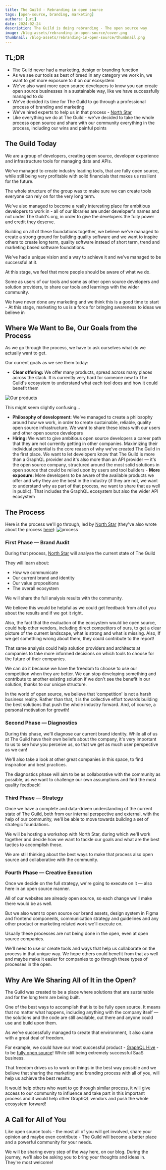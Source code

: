 ```yaml
---
title: The Guild - Rebranding in open source
tags: [open-source, branding, marketing]
authors: [uri]
date: 2024-02-24
description: The Guild is doing rebranding - The open source way
image: /blog-assets/rebranding-in-open-source/cover.png
thumbnail: /blog-assets/rebranding-in-open-source/thumbnail.png
---
```


## TL;DR

- The Guild never had a marketing, design or branding function
- As we see our tools as best of breed in any category we work in, we want to get more exposure to
  it on our ecosystem
- We've also want more open source developers to know you can create open source businesses in a
  sustainable way, like we have successfully managed to do
- We've decided its time for The Guild to go through a professional process of branding and
  marketing
- We've hired experts to help us in that process - [North Star](https://www.northstar.cx)
- Like everything we do at The Guild - we've decided to take the whole process open source and share
  with our community everything in the process, including our wins and painful points

## The Guild Today

We are a group of developers, creating open source, developer experience and infrastructure tools
for managing data and APIs.

We've managed to create industry leading tools, that are fully open source, while still being very
profitable with solid financials that makes us resilient for the future.

The whole structure of the group was to make sure we can create tools everyone can rely on for the
very long term.

We've also managed to become a really interesting place for ambitious developers to work in - all of
our libraries are under developer's names and not under The Guild's org, in order to give the
developers the fully power and credit they deserve.

Building on all of these foundations together, we believe we've managed to create a strong ground
for building quality software and we want to inspire others to create long term, quality software
instead of short term, trend and marketing based software foundations.

We've had a unique vision and a way to achieve it and we've managed to be successful at it.

At this stage, we feel that more people should be aware of what we do.

Some as users of our tools and some as other open source developers and solution providers, to share
our tools and learnings with the wider community.

We have never done any marketing and we think this is a good time to start - At this stage,
marketing to us is a force for bringing awareness to ideas we believe in

## Where We Want to Be, Our Goals from the Process

As we go through the process, we have to ask ourselves what do we actually want to get.

Our current goals as we see them today:

- **Clear offering:** We offer many products, spread across many places across the stack. It is
  currently very hard for someone new to The Guild's ecosystem to understand what each tool does and
  how it could benefit them

![Our products](/blog-assets/rebranding-in-open-source/our-products.png)

<div className="text-center">This might seem slightly confusing...</div>

- **Philosophy of development:** We've managed to create a philosophy around how we work, in order
  to create sustainable, reliable, quality open source infrastructure. We want to share these ideas
  with our users and other open source developers
- **Hiring:** We want to give ambitious open source developers a career path that they are not
  currently getting in other companies. Maximizing their individual potential is the core reason of
  why we've created The Guild in the first place. We want to let developers know that The Guild is
  more than a GraphQL provider and it's also more than an API provider — it's the open source
  company, structured around the most solid solutions in open source that could be relied upon by
  users and tool builders - **More exposure:** More developers to be aware of the available products
  we offer and why they are the best in the industry (if they are not, we want to understand why as
  part of that process, we want to share that as well in public). That includes the GraphQL
  ecosystem but also the wider API ecosystem

## The Process

Here is the process we'll go through, led by [North Star](https://www.northstar.cx) (they've also
wrote about the process
[here](https://www.northstar.cx/blog-detail/the-guild-in-the-wind-of-change-open-source-rebranding-in-public)):
![process](/blog-assets/rebranding-in-open-source/process.png)

### First Phase — Brand Audit

During that process, [North Star](https://www.northstar.cx) will analyse the current state of The
Guild

They will learn about:

- How we communicate
- Our current brand and identity
- Our value propositions
- The overall ecosystem

We will share the full analysis results with the community.

We believe this would be helpful as we could get feedback from all of you about the results and if
we got it right.

Also, the fact that the evaluation of the ecosystem would be open source, could help other vendors,
including direct competitors of ours, to get a clear picture of the current landscape, what is
strong and what is missing. Also, If we get something wrong about them, they could contribute to the
report!

That same analysis could help solution providers and architects at companies to take more informed
decisions on which tools to choose for the future of their companies.

We can do it because we have the freedom to choose to use our competition when they are better. We
can stop developing something and contribute to another existing solution if we don't see the
benefit in our solution, thanks to our unique structure.

In the world of open source, we believe that ‘competition' is not a harsh business reality. Rather
than that, it is the collective effort towards building the best solutions that push the whole
industry forward. And, of course, a personal motivation for growth!

### Second Phase — Diagnostics

During this phase, we'll diagnose our current brand identity. While all of us at The Guild have
their own beliefs about the company, it's very important to us to see how you perceive us, so that
we get as much user perspective as we can!

We'll also take a look at other great companies in this space, to find inspiration and best
practices.

The diagnostics phase will aim to be as collaborative with the community as possible, as we want to
challenge our own assumptions and find the most quality feedback!

### Third Phase — Strategy

Once we have a complete and data-driven understanding of the current state of The Guild, both from
our internal perspective and external, with the help of our community, we'll be able to move towards
building a set of strategic foundations.

We will be hosting a workshop with North Star, during which we'll work together and decide how we
want to tackle our goals and what are the best tactics to accomplish those.

We are still thinking about the best ways to make that process also open source and collaborative
with the community.

### Fourth Phase — Creative Execution

Once we decide on the full strategy, we're going to execute on it — also here in an open source
manner.

All of our websites are already open source, so each change we'll make there would be as well.

But we also want to open source our brand assets, design system in Figma and frontend components,
communication strategy and guidelines and any other product or marketing related work we'll execute
on.

Usually these processes are not being done in the open, even at open source companies.

We'll need to use or create tools and ways that help us collaborate on the process in that unique
way. We hope others could benefit from that as well and maybe make it easier for companies to go
through these types of processes in the open.

## Why Are We Sharing All of It in the Open?

The Guild was created to be a place where solutions that are sustainable and for the long term are
being built.

One of the best ways to accomplish that is to be fully open source. It means that no matter what
happens, including anything with the company itself — the solutions and the code are still
available, out there and anyone could use and build upon them.

As we've successfully managed to create that environment, it also came with a great deal of freedom.

For example, we could have our most successful product -
[GraphQL Hive](https://the-guild.dev/graphql/hive) - to be
[fully open source](https://the-guild.dev/blog/announcing-self-hosted-graphql-hive)! While still
being extremely successful SaaS business.

That freedom drives us to work on things in the best way possible and we believe that sharing the
marketing and branding process with all of you, will help us achieve the best results.

It would help others who want to go through similar process, it will give access to our community to
influence and take part in this important process and it would help other GraphQL vendors and push
the whole ecosystem forward!

## A Call for All of You

Like open source tools - the most all of you will get involved, share your opinion and maybe even
contribute - The Guild will become a better place and a powerful community for your needs.

We will be sharing every step of the way here, on our blog. During the journey, we'll also be asking
you to bring your thoughts and ideas in. They're most welcome!
